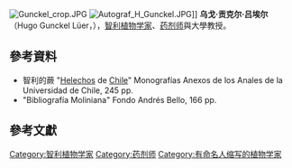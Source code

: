 {{Expand|time=2010-10-06}}
[[File:Gunckel_crop.JPG|thumb]]
[[File:Autograf_H_Gunckel.JPG|thumb]]]]
'''乌戈·贡克尔·吕埃尔'''（Hugo Gunckel Lüer，{{bd|1901年|8月10日|1997年|7月17日}}），[[智利|智利]][[植物学家|植物学家]]、[[药剂师|药剂师]]與大學教授。

== 參考資料 ==
*智利的蕨 "[[蕨類植物門|Helechos]] de [[智利|Chile]]" Monografías Anexos de los Anales de la Universidad de Chile, 245 pp. 
*"Bibliografía Moliniana" Fondo Andrés Bello, 166 pp.

== 參考文獻 ==
<div class="references-small">
<references />
</div>

{{Authority control}}
{{DEFAULTSORT:Gunckel, Hugo}}
[[Category:智利植物学家|Category:智利植物学家]]
[[Category:药剂师|Category:药剂师]]
[[Category:有命名人缩写的植物学家|Category:有命名人缩写的植物学家]]
